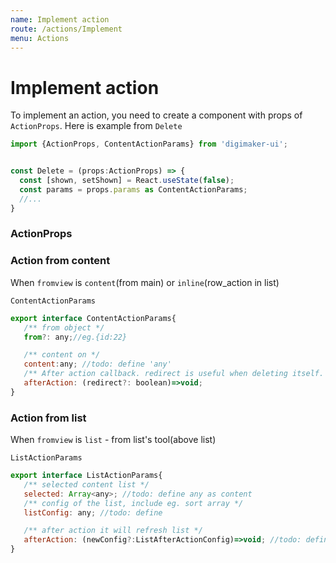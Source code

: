 ```yaml
---
name: Implement action
route: /actions/Implement
menu: Actions
---
```



# Implement action

To implement an action, you need to create a component with props of `ActionProps`. Here is example from `Delete`

```js
import {ActionProps, ContentActionParams} from 'digimaker-ui';


const Delete = (props:ActionProps) => {
  const [shown, setShown] = React.useState(false);
  const params = props.params as ContentActionParams;
  //...
}
```

### ActionProps

<Props table={true} of={Delete} />


### Action from content
When `fromview` is `content`(from main) or `inline`(row_action in list)

`ContentActionParams`

```js
export interface ContentActionParams{
   /** from object */
   from?: any;//eg.{id:22}

   /** content on */
   content:any; //todo: define 'any'
   /** After action callback. redirect is useful when deleting itself. Note that redirect will be ignore in inline mode(list row) so it's safe to call true */
   afterAction: (redirect?: boolean)=>void;
}
```

### Action from list

When `fromview` is `list` - from list's tool(above list)

`ListActionParams`

```js
export interface ListActionParams{
   /** selected content list */
   selected: Array<any>; //todo: define any as content
   /** config of the list, include eg. sort array */
   listConfig: any; //todo: define

   /** after action it will refresh list */
   afterAction: (newConfig?:ListAfterActionConfig)=>void; //todo: define 'any'
}
```
